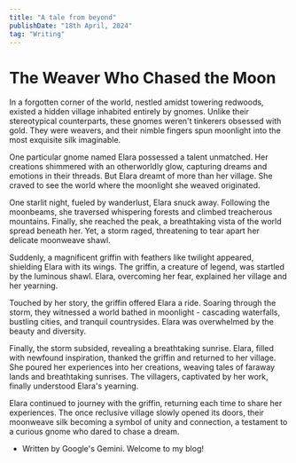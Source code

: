 ```yaml
---
title: "A tale from beyond"
publishDate: "18th April, 2024"
tag: "Writing"
---
```


# The Weaver Who Chased the Moon

In a forgotten corner of the world, nestled amidst towering redwoods, existed a hidden village inhabited entirely by gnomes. Unlike their stereotypical counterparts, these gnomes weren't tinkerers obsessed with gold. They were weavers, and their nimble fingers spun moonlight into the most exquisite silk imaginable.

One particular gnome named Elara possessed a talent unmatched. Her creations shimmered with an otherworldly glow, capturing dreams and emotions in their threads.  But Elara dreamt of more than her village.  She craved to see the world where the moonlight she weaved originated.

One starlit night, fueled by wanderlust, Elara snuck away. Following the moonbeams, she traversed whispering forests and climbed treacherous mountains. Finally, she reached the peak, a breathtaking vista of the world spread beneath her. Yet, a storm raged, threatening to tear apart her delicate moonweave shawl.

Suddenly, a magnificent griffin with feathers like twilight appeared, shielding Elara with its wings. The griffin, a creature of legend, was startled by the luminous shawl. Elara, overcoming her fear, explained her village and her yearning.

Touched by her story, the griffin offered Elara a ride. Soaring through the storm, they witnessed a world bathed in moonlight - cascading waterfalls, bustling cities, and tranquil countrysides. Elara was overwhelmed by the beauty and diversity.

Finally, the storm subsided, revealing a breathtaking sunrise. Elara, filled with newfound inspiration, thanked the griffin and returned to her village.  She poured her experiences into her creations, weaving tales of faraway lands and breathtaking sunrises. The villagers, captivated by her work, finally understood Elara's yearning.

Elara continued to journey with the griffin, returning each time to share her experiences. The once reclusive village slowly opened its doors, their moonweave silk becoming a symbol of unity and connection, a testament to a curious gnome who dared to chase a dream.

- Written by Google's Gemini. Welcome to my blog!